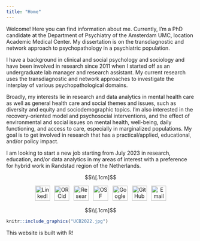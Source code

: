 ---
title: "Home"
---

<p>

Welcome! Here you can find information about me. Currently, I'm a PhD candidate at the Department of Psychiatry of the Amsterdam UMC, location Academic Medical Center. My dissertation is on the transdiagnostic and network approach to psychopathology in a psychiatric population.

</p>

<p>

I have a background in clinical and social psychology and sociology and have been involved in research since 2011 when I started off as an undergraduate lab manager and research assistant. My current research uses the transdiagnostic and network approaches to investigate the interplay of various psychopathological domains. 

Broadly, my interests lie in research and data analytics in mental health care as well as general health care and social themes and issues, such as diversity and equity and sociodemographic topics. I'm also interested in the recovery-oriented model and psychosocial interventions, and the effect of environmental and social issues on mental health, well-being, daily functioning, and access to care, especially in marginalized populations. My goal is to get involved in research that has a practical/applied, educational, and/or policy impact.

I am looking to start a new job starting from July 2023 in research, education, and/or data analytics in my areas of interest with a preference for hybrid work in Randstad region of the Netherlands.

</p>

$$\\[.1cm]$$

<p style="text-align: center;">
[<img src= "linkedin-brands.svg" alt= "LinkedIn" width="40"/>](https://www.linkedin.com/in/unyoung-chavez-baldini-b13743104/)$~~$
[<img src= "orcid-brands.svg" alt= "ORCid" width="40"/>](https://orcid.org/0000-0001-5613-513X)$~~$
[<img src= "researchgate-brands.svg" alt= "Research Gate" width="40"/>](https://www.researchgate.net/profile/Unyoung-Chavez-Baldini)$~~$
[<img src= "osf.svg" alt= "OSF" width="40"/>](https://osf.io/tgxfv/)$~~$
[<img src= "google-scholar.svg" alt= "Google Scholar" width="40"/>](https://scholar.google.com.mx/citations?user=5DPS-RsAAAAJ&hl=en&oi=ao)$~~$
[<img src= "github-brands.svg" alt= "GitHub" width="40"/>](https://github.com/uchavezbaldini)$~~$
[<img src= "envelope-solid.svg" alt= "Email" width="40"/>](mailto:u.chavezbaldini@gmail.com)
</p>

$$\\[.1cm]$$

```{r pic, echo=FALSE, out.width = '25%', fig.align='center'}
knitr::include_graphics("UCB2022.jpg")
```

This website is built with R!
